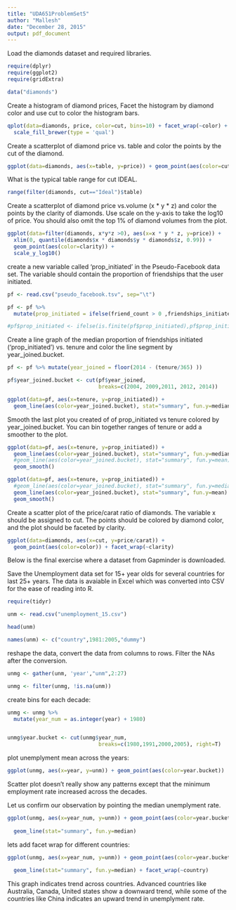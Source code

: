 ```yaml
---
title: "UDA651ProblemSet5"
author: "Mallesh"
date: "December 28, 2015"
output: pdf_document
---
```


Load the diamonds dataset and required libraries.

```r
require(dplyr)
require(ggplot2)
require(gridExtra)

data("diamonds")

```

Create a histogram of diamond prices, Facet the histogram by diamond color and 
use cut to color the histogram bars.

```r
qplot(data=diamonds, price, color=cut, bins=10) + facet_wrap(~color) +
  scale_fill_brewer(type = 'qual')
```

Create a scatterplot of diamond price vs. table and color the points by the cut of the diamond.

```r
ggplot(data=diamonds, aes(x=table, y=price)) + geom_point(aes(color=cut))

```

What is the typical table range for cut IDEAL. 

```r

range(filter(diamonds, cut=="Ideal")$table)

```

Create a scatterplot of diamond price vs.volume (x * y * z) and color the points by the clarity of diamonds. Use scale on the y-axis to take the log10 of price. You should also omit the top 1% of diamond volumes from the plot.

```r
ggplot(data=filter(diamonds, x*y*z >0), aes(x=x * y * z, y=price)) + 
  xlim(0, quantile(diamonds$x * diamonds$y * diamonds$z, 0.99)) +
  geom_point(aes(color=clarity)) +
  scale_y_log10()
```

create a new variable called 'prop_initiated' in the Pseudo-Facebook data set. The variable should contain the proportion of friendships that the user initiated.

```r

pf <- read.csv("pseudo_facebook.tsv", sep="\t")

pf <- pf %>%
  mutate(prop_initiated = ifelse(friend_count > 0 ,friendships_initiated/friend_count,NA))

#pf$prop_initiated <- ifelse(is.finite(pf$prop_initiated),pf$prop_initiated,0)
```

Create a line graph of the median proportion of friendships initiated ('prop_initiated') vs. tenure and color the line segment by year_joined.bucket.

```r

pf <- pf %>% mutate(year_joined = floor(2014 - (tenure/365) ))

pf$year_joined.bucket <- cut(pf$year_joined, 
                             breaks=c(2004, 2009,2011, 2012, 2014))

ggplot(data=pf, aes(x=tenure, y=prop_initiated)) +
  geom_line(aes(color=year_joined.bucket), stat="summary", fun.y=median) 

```
Smooth the last plot you created of of prop_initiated vs tenure colored by
year_joined.bucket. You can bin together ranges of tenure or add a smoother to the plot.

```r
ggplot(data=pf, aes(x=tenure, y=prop_initiated)) +
  geom_line(aes(color=year_joined.bucket), stat="summary", fun.y=median) +
  #geom_line(aes(color=year_joined.bucket), stat="summary", fun.y=mean)  
  geom_smooth()
```

```r
ggplot(data=pf, aes(x=tenure, y=prop_initiated)) +
  #geom_line(aes(color=year_joined.bucket), stat="summary", fun.y=median) +
  geom_line(aes(color=year_joined.bucket), stat="summary", fun.y=mean)  +
  geom_smooth()
```

Create a scatter plot of the price/carat ratio of diamonds. The variable x should be assigned to cut. The points should be colored
by diamond color, and the plot should be faceted by clarity.

```r
ggplot(data=diamonds, aes(x=cut, y=price/carat)) +
  geom_point(aes(color=color)) + facet_wrap(~clarity)
```

Below is the final exercise where a dataset from Gapminder is downloaded.

Save the Unemployment data set for 15+ year olds for several countries for last 25+ years. The data is avaiable in Excel which was converted into CSV for the ease of reading into R.

```r
require(tidyr)

unm <- read.csv("unemployment_15.csv")

head(unm)

names(unm) <- c("country",1981:2005,"dummy")
```

reshape the data, convert the data from columns to rows. Filter the NAs after the conversion.

```r
unmg <- gather(unm, 'year',"unm",2:27)

unmg <- filter(unmg, !is.na(unm))

```

create bins for each decade:

```r
unmg <- unmg %>%
  mutate(year_num = as.integer(year) + 1980)


unmg$year.bucket <- cut(unmg$year_num, 
                             breaks=c(1980,1991,2000,2005), right=T)
```

plot unemplyment mean across the years:

```r
ggplot(unmg, aes(x=year, y=unm)) + geom_point(aes(color=year.bucket))

```

Scatter plot doesn't really show any patterns except that the minimum employment rate increased across the decades.

Let us confirm our observation by pointing the median unemplyment rate.

```r
ggplot(unmg, aes(x=year_num, y=unm)) + geom_point(aes(color=year.bucket)) +
  
  geom_line(stat="summary", fun.y=median)
```
lets add facet wrap for different countries:

```r
ggplot(unmg, aes(x=year_num, y=unm)) + geom_point(aes(color=year.bucket)) +
  
  geom_line(stat="summary", fun.y=median) + facet_wrap(~country)
```

This graph indicates trend across countries. Advanced countries like Australia, Canada, United states show a downward trend, while some of the countries like China indicates an upward trend in unemplyment rate.